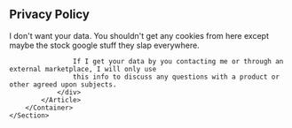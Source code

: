 
<Layout title="Privacy Policy" description="Our privacy policy.">
    <Section>
        <Container>
            <Article contain>
                <h2>Privacy Policy</h2>
                <div>
                    I don't want your data.  You shouldn't get any cookies from here except maybe the stock google stuff they slap everywhere.

                    If I get your data by you contacting me or through an external marketplace, I will only use
                    this info to discuss any questions with a product or other agreed upon subjects.
                </div>
            </Article>
        </Container>
    </Section>

</Layout>
